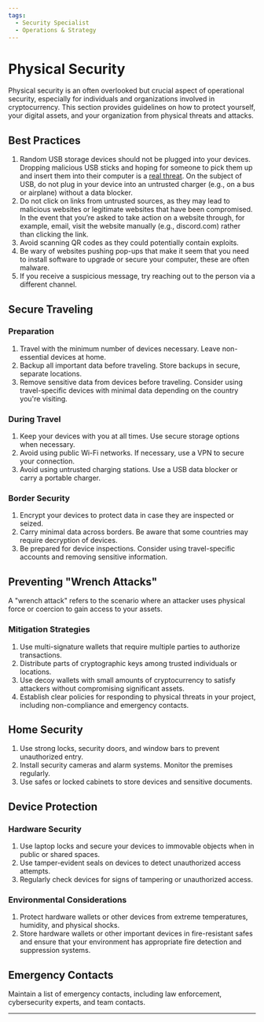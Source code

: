 ```yaml
---
tags:
  - Security Specialist
  - Operations & Strategy
---
```



<TagProvider>
<TagFilter />

# Physical Security

<TagList tags={frontmatter.tags} />
<AttributionList contributors={frontmatter.contributors} />

Physical security is an often overlooked but crucial aspect of operational security, especially for individuals and
organizations involved in cryptocurrency. This section provides guidelines on how to protect yourself, your digital
assets, and your organization from physical threats and attacks.

## Best Practices

1. Random USB storage devices should not be plugged into your devices. Dropping malicious USB sticks and hoping for
someone to pick them up and insert them into their computer is a
[real threat](https://www.pcmag.com/how-to/dont-plug-it-in-how-to-prevent-a-usb-attack).
On the subject of USB, do not plug in your device into an untrusted charger (e.g., on a bus or airplane)
without a data blocker.
2. Do not click on links from untrusted sources, as they may lead to malicious websites or legitimate websites that have
been compromised. In the event that you’re asked to take action on a website through, for example, email, visit the
website manually (e.g., discord.com) rather than clicking the link.
3. Avoid scanning QR codes as they could potentially contain exploits.
4. Be wary of websites pushing pop-ups that make it seem that you need to install software to upgrade or secure your
computer, these are often malware.
5. If you receive a suspicious message, try reaching out to the person via a different channel.

## Secure Traveling

### Preparation

1. Travel with the minimum number of devices necessary. Leave non-essential devices at home.
2. Backup all important data before traveling. Store backups in secure, separate locations.
3. Remove sensitive data from devices before traveling. Consider using travel-specific devices with minimal data
depending on the country you're visiting.

### During Travel

1. Keep your devices with you at all times. Use secure storage options when necessary.
2. Avoid using public Wi-Fi networks. If necessary, use a VPN to secure your connection.
3. Avoid using untrusted charging stations. Use a USB data blocker or carry a portable charger.

### Border Security

1. Encrypt your devices to protect data in case they are inspected or seized.
2. Carry minimal data across borders. Be aware that some countries may require decryption of devices.
3. Be prepared for device inspections. Consider using travel-specific accounts and removing sensitive information.

## Preventing "Wrench Attacks"

A "wrench attack" refers to the scenario where an attacker uses physical force or coercion to gain access to your
assets.

### Mitigation Strategies

1. Use multi-signature wallets that require multiple parties to authorize transactions.
2. Distribute parts of cryptographic keys among trusted individuals or locations.
3. Use decoy wallets with small amounts of cryptocurrency to satisfy attackers without compromising significant assets.
4. Establish clear policies for responding to physical threats in your project, including non-compliance and emergency
contacts.

## Home Security

1. Use strong locks, security doors, and window bars to prevent unauthorized entry.
2. Install security cameras and alarm systems. Monitor the premises regularly.
3. Use safes or locked cabinets to store devices and sensitive documents.

## Device Protection

### Hardware Security

1. Use laptop locks and secure your devices to immovable objects when in public or shared spaces.
2. Use tamper-evident seals on devices to detect unauthorized access attempts.
3. Regularly check devices for signs of tampering or unauthorized access.

### Environmental Considerations

1. Protect hardware wallets or other devices from extreme temperatures, humidity, and physical shocks.
2. Store hardware wallets or other important devices in fire-resistant safes and ensure that your environment has
appropriate fire detection and suppression systems.

## Emergency Contacts

Maintain a list of emergency contacts, including law enforcement, cybersecurity experts, and team contacts.

---

</TagProvider>
<ContributeFooter />
